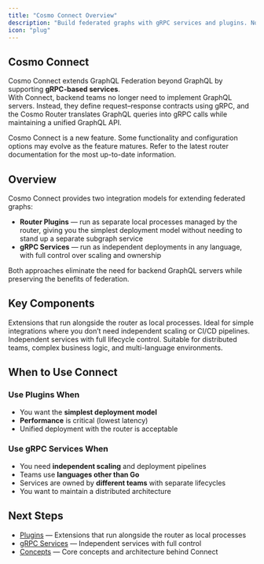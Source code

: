 ```yaml
---
title: "Cosmo Connect Overview"
description: "Build federated graphs with gRPC services and plugins. No GraphQL server implementation required—only a schema to define the contract."
icon: "plug"
---
```


## Cosmo Connect

Cosmo Connect extends GraphQL Federation beyond GraphQL by supporting **gRPC-based services**.  
With Connect, backend teams no longer need to implement GraphQL servers. Instead, they define request–response contracts using gRPC, and the Cosmo Router translates GraphQL queries into gRPC calls while maintaining a unified GraphQL API.

<Note>
Cosmo Connect is a new feature. Some functionality and configuration options may evolve as the feature matures. Refer to the latest router documentation for the most up-to-date information.
</Note>

## Overview

Cosmo Connect provides two integration models for extending federated graphs:

- **Router Plugins** — run as separate local processes managed by the router, giving you the simplest deployment model without needing to stand up a separate subgraph service  
- **gRPC Services** — run as independent deployments in any language, with full control over scaling and ownership  

Both approaches eliminate the need for backend GraphQL servers while preserving the benefits of federation.

## Key Components

<CardGroup cols={2}>
  <Card title="Plugins" icon="plug" href="/connect/plugins">
    Extensions that run alongside the router as local processes. Ideal for simple integrations where you don’t need independent scaling or CI/CD pipelines.
  </Card>
  <Card title="gRPC Services" icon="network-wired" href="/connect/grpc-services">
    Independent services with full lifecycle control. Suitable for distributed teams, complex business logic, and multi-language environments.
  </Card>
</CardGroup>

## When to Use Connect

### Use Plugins When
- You want the **simplest deployment model**  
- **Performance** is critical (lowest latency)  
- Unified deployment with the router is acceptable  

### Use gRPC Services When
- You need **independent scaling** and deployment pipelines  
- Teams use **languages other than Go**  
- Services are owned by **different teams** with separate lifecycles  
- You want to maintain a distributed architecture

## Next Steps
- [Plugins](/connect/plugins) — Extensions that run alongside the router as local processes  
- [gRPC Services](/connect/grpc-services) — Independent services with full control  
- [Concepts](/connect/concepts) — Core concepts and architecture behind Connect
